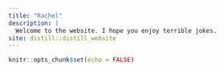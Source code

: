 ```yaml
---
title: "Rachel"
description: |
  Welcome to the website. I hope you enjoy terrible jokes.
site: distill::distill_website
---
```


```r
knitr::opts_chunk$set(echo = FALSE)
```

